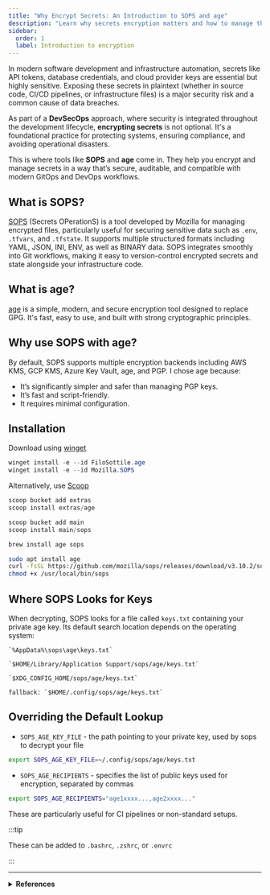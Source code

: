 ```yaml
---
title: "Why Encrypt Secrets: An Introduction to SOPS and age"
description: "Learn why secrets encryption matters and how to manage them with SOPS and age."
sidebar:
  order: 1
  label: Introduction to encryption
---
```



In modern software development and infrastructure automation, secrets like API tokens, database credentials, and cloud provider keys are essential but highly sensitive. Exposing these secrets in plaintext (whether in source code, CI/CD pipelines, or infrastructure files) is a major security risk and a common cause of data breaches.

As part of a **DevSecOps** approach, where security is integrated throughout the development lifecycle, **encrypting secrets** is not optional. It's a foundational practice for protecting systems, ensuring compliance, and avoiding operational disasters.

This is where tools like **SOPS** and **age** come in. They help you encrypt and manage secrets in a way that’s secure, auditable, and compatible with modern GitOps and DevOps workflows.

## What is SOPS?

[SOPS](https://github.com/getsops/sops) (Secrets OPerationS) is a tool developed by Mozilla for managing encrypted files, particularly useful for securing sensitive data such as `.env`, `.tfvars`, and `.tfstate`. It supports multiple structured formats including YAML, JSON, INI, ENV, as well as BINARY data. SOPS integrates smoothly into Git workflows, making it easy to version-control encrypted secrets and state alongside your infrastructure code.

## What is age?

[age](https://github.com/FiloSottile/age) is a simple, modern, and secure encryption tool designed to replace GPG. It's fast, easy to use, and built with strong cryptographic principles.

## Why use SOPS with age?

By default, SOPS supports multiple encryption backends including AWS KMS, GCP KMS, Azure Key Vault, age, and PGP. I chose age because:

- It’s significantly simpler and safer than managing PGP keys.
- It’s fast and script-friendly.
- It requires minimal configuration.

## Installation

<Tabs syncKey="operating-systems">
  <TabItem label="Windows" icon="seti:windows">

Download using [winget](https://learn.microsoft.com/fr-fr/windows/package-manager/winget/)

```powershell
winget install -e --id FiloSottile.age
winget install -e --id Mozilla.SOPS
```

Alternatively, use [Scoop](https://scoop.sh/)

```powershell
scoop bucket add extras
scoop install extras/age

scoop bucket add main
scoop install main/sops
```

  </TabItem>
  <TabItem label="macOS" icon="apple">

```zsh
brew install age sops
```

  </TabItem>
  <TabItem label="Linux" icon="linux">

```bash
sudo apt install age
curl -fsSL https://github.com/mozilla/sops/releases/download/v3.10.2/sops-v3.10.2.linux.amd64 -o /usr/local/bin/sops
chmod +x /usr/local/bin/sops
```

  </TabItem>
</Tabs>

## Where SOPS Looks for Keys

When decrypting, SOPS looks for a file called `keys.txt` containing your private age key. Its default search location depends on the operating system:

<Tabs syncKey="operating-systems">
  <TabItem label="Windows" icon="seti:windows">

    `%AppData%\sops\age\keys.txt`

  </TabItem>
  <TabItem label="macOS" icon="apple">

    `$HOME/Library/Application Support/sops/age/keys.txt`

  </TabItem>
  <TabItem label="Linux" icon="linux">

    `$XDG_CONFIG_HOME/sops/age/keys.txt`

    fallback: `$HOME/.config/sops/age/keys.txt`

  </TabItem>
</Tabs>

## Overriding the Default Lookup

- `SOPS_AGE_KEY_FILE` - the path pointing to your private key, used by sops to decrypt your file

```bash
export SOPS_AGE_KEY_FILE=~/.config/sops/age/keys.txt
```

- `SOPS_AGE_RECIPIENTS` - specifies the list of public keys used for encryption, separated by commas

```bash
export SOPS_AGE_RECIPIENTS="age1xxxx...,age2xxxx..."
```

These are particularly useful for CI pipelines or non-standard setups.

:::tip

These can be added to `.bashrc`, `.zshrc`, or `.envrc`

:::

---

<details>
  <summary>
    <strong>References</strong>
  </summary>

  <ul>
    <li><a href="https://getsops.io/" target="_blank" rel="noopener noreferrer">SOPS: Simple And Flexible Tool For Managing Secrets</a></li>
    <li><a href="https://www.youtube.com/watch?v=wqD7k5iNvqs" target="_blank" rel="noopener noreferrer">Encrypting Secrets The GitOps Way With sops And age (YouTube)</a></li>
    <li><a href="https://blog.stephane-robert.info/docs/securiser/secrets/sops/" target="_blank" rel="noopener noreferrer">Protégez vos secrets DevOps avec SOPS (FR)</a></li>
    <li><a href="https://une-tasse-de.cafe/blog/sops/" target="_blank" rel="noopener noreferrer">Stocker des secrets dans un dépôt Git (FR)</a></li>
  </ul>
</details>
